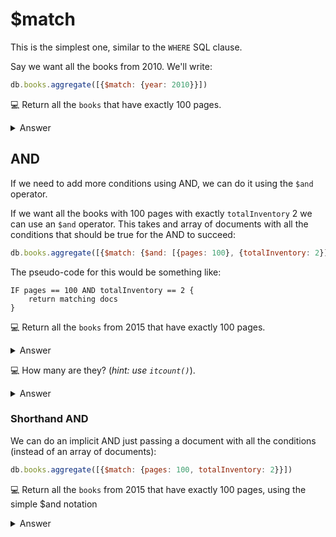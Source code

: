 # $match

This is the simplest one, similar to the `WHERE` SQL clause.

Say we want all the books from 2010. We'll write:

```js
db.books.aggregate([{$match: {year: 2010}}])
```

💻 Return all the `books` that have exactly 100 pages.

<details>
<summary>Answer</summary>
<div>

```js
db.books.aggregate([{$match: {pages: 100}}])
```
</div>
</details>

## AND

If we need to add more conditions using AND, we can do it using the `$and` operator.

If we want all the books with 100 pages with exactly `totalInventory` 2 we can use an `$and` operator. This takes and array of documents with all the conditions that should be true for the AND to succeed:

```js
db.books.aggregate([{$match: {$and: [{pages: 100}, {totalInventory: 2}]}}])
```

The pseudo-code for this would be something like:

```
IF pages == 100 AND totalInventory == 2 {
    return matching docs
}
```

💻 Return all the `books` from 2015 that have exactly 100 pages.

<details>
<summary>Answer</summary>
<div>

```js
db.books.aggregate([{$match: {$and: [{pages: 100}, {year: 2015}]}}])
```
</div>
</details>

💻 How many are they? (_hint: use `itcount()`_).

<details>
<summary>Answer</summary>
<div>

```js
db.books.aggregate([{$match: {$and: [{pages: 100}, {year: 2015}]}}]).itcount()
```
</div>
</details>

### Shorthand AND

We can do an implicit AND just passing a document with all the conditions (instead of an array of documents):

```js
db.books.aggregate([{$match: {pages: 100, totalInventory: 2}}])
```

💻 Return all the `books` from 2015 that have exactly 100 pages, using the simple $and notation

<details>
<summary>Answer</summary>
<div>

```js
db.books.aggregate([{$match: {pages: 100, year: 2015}}])
```
</div>
</details>